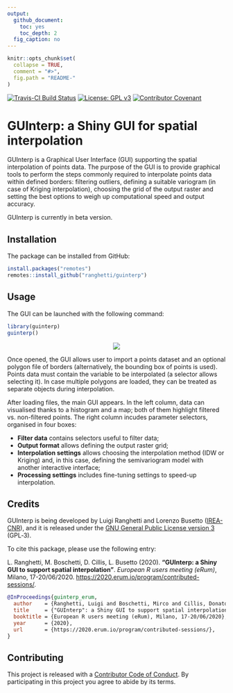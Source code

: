 ```yaml
---
output:
  github_document:
    toc: yes
    toc_depth: 2
  fig_caption: no
---
```


<!-- IMPORTANT: do NOT edit README.Rmd! Edit index.Rmd instead, -->
<!-- and generate README.Rmd using utils/code/create_README.sh  -->

```r
knitr::opts_chunk$set(
  collapse = TRUE,
  comment = "#>",
  fig.path = "README-"
)
```

[![Travis-CI Build Status](https://travis-ci.com/ranghetti/guinterp.svg?branch=master)](https://travis-ci.com/ranghetti/guinterp)
[![License: GPL v3](https://img.shields.io/badge/License-GPL%20v3-blue.svg)](http://www.gnu.org/licenses/gpl-3.0)
[![Contributor Covenant](https://img.shields.io/badge/Contributor%20Covenant-v1.4%20adopted-ff69b4.svg)](http://guinterp.ranghetti.info/.github/CODE-OF-CONDUCT.html)

# GUInterp: a Shiny GUI for spatial interpolation

GUInterp is a Graphical User Interface (GUI) supporting the spatial interpolation of points data.
The purpose of the GUI is to provide graphical tools to perform the steps 
commonly required to interpolate points data within defined borders:
filtering outliers,
defining a suitable variogram (in case of Kriging interpolation),
choosing the grid of the output raster and
setting the best options to weigh up computational speed and output accuracy.

GUInterp is currently in beta version.


## Installation

The package can be installed from GitHub:
```r
install.packages("remotes")
remotes::install_github("ranghetti/guinterp")
```


## Usage

The GUI can be launched with the following command:
```r
library(guinterp)
guinterp()
```

<p style="text-align:center;">
  <a href="https://raw.githubusercontent.com/ranghetti/guinterp/devel/man/figures/guinterp-0.png" target="_blank">
    <img src="man/figures/guinterp-0_small.png">
  </a>
</p>

Once opened, the GUI allows user to import a points dataset and an optional polygon 
file of borders (alternatively, the bounding box of points is used).
Points data must contain the variable to be interpolated (a selector allows 
selecting it).
In case multiple polygons are loaded, they can be treated as separate objects
during interpolation.

After loading files, the main GUI appears.
In the left column, data can visualised thanks to a histogram and a map;
both of them highlight filtered vs. non-filtered points.
The right column incudes parameter selectors, organised in four boxes:

- **Filter data** contains selectors useful to filter data;
- **Output format** allows defining the output raster grid;
- **Interpolation settings** allows choosing the interpolation method
    (IDW or Kriging) and, in this case, defining the semivariogram model
    with another interactive interface;
- **Processing settings** includes fine-tuning settings to speed-up interpolation.


## Credits

GUInterp is being developed by Luigi Ranghetti and Lorenzo Busetto
([IREA-CNR](http://www.irea.cnr.it)),
and it is released under the [GNU General Public License version 3](https://www.gnu.org/licenses/gpl-3.0.html) (GPL‑3).

To cite this package, please use the following entry:

L.\ Ranghetti, M.\ Boschetti, D.\ Cillis, L.\ Busetto (2020). 
**"GUInterp: a Shiny GUI to support spatial interpolation"**. 
*European R users meeting (eRum)*, Milano, 17-20/06/2020. 
<a href="https://2020.erum.io" target="_blank">https://2020.erum.io/program/contributed-sessions/</a>.

```bibtex
@InProceedings{guinterp_erum,
  author    = {Ranghetti, Luigi and Boschetti, Mirco and Cillis, Donato and Busetto, Lorenzo},
  title     = {"GUInterp": a Shiny GUI to support spatial interpolation},
  booktitle = {European R users meeting (eRum), Milano, 17-20/06/2020},
  year      = {2020},
  url       = {https://2020.erum.io/program/contributed-sessions/},
}
```

## Contributing

This project is released with a [Contributor Code of Conduct](http://guinterp.ranghetti.info/.github/CODE-OF-CONDUCT.html).
By participating in this project you agree to abide by its terms.
